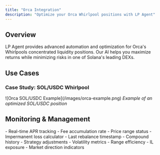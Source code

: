 ```yaml
---
title: "Orca Integration"
description: "Optimize your Orca Whirlpool positions with LP Agent"
---
```


## Overview

LP Agent provides advanced automation and optimization for Orca's Whirlpools concentrated liquidity positions. Our AI helps you maximize returns while minimizing risks in one of Solana's leading DEXs.

## Use Cases

### Case Study: SOL/USDC Whirlpool

<Frame>
  ![Orca SOL/USDC Example](/images/orca-example.png)
  <em>Example of an optimized SOL/USDC position</em>
</Frame>

## Monitoring & Management

<AccordionGroup>
  <Accordion title="Position Metrics">
    - Real-time APR tracking
    - Fee accumulation rate
    - Price range status
    - Impermanent loss calculator
  </Accordion>
  
  <Accordion title="Automation Status">
    - Last rebalance timestamp
    - Compound history
    - Strategy adjustments
  </Accordion>

  <Accordion title="Risk Indicators (Soon)">
    - Volatility metrics
    - Range efficiency
    - IL exposure
    - Market direction indicators
  </Accordion>
</AccordionGroup>
